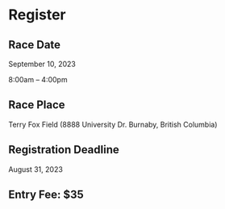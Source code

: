 # Register

## Race Date

September 10, 2023

8:00am – 4:00pm

## Race Place

Terry Fox Field (8888 University Dr. Burnaby, British Columbia)

## Registration Deadline

August 31, 2023

## Entry Fee: $35
